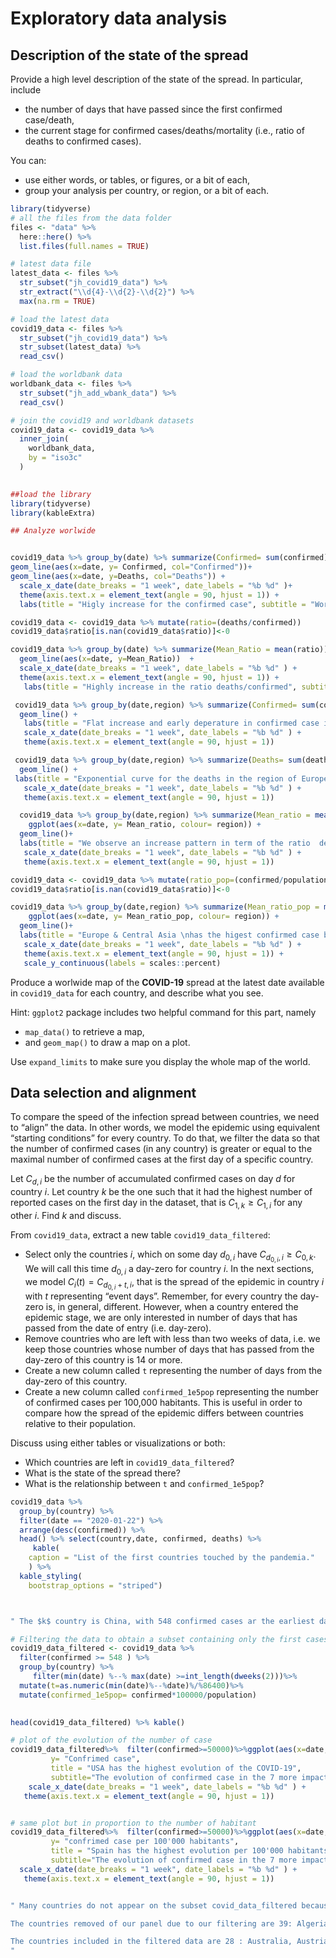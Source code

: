 # Exploratory data analysis

## Description of the state of the spread

Provide a high level description of the state of the spread. In particular, include

  * the number of days that have passed since the first confirmed case/death,
  * the current stage for confirmed cases/deaths/mortality (i.e., ratio of deaths to confirmed cases).
  
You can:

  * use either words, or tables, or figures, or a bit of each,
  * group your analysis per country, or region, or a bit of each.
  
  
```r
library(tidyverse)
# all the files from the data folder
files <- "data" %>%
  here::here() %>%
  list.files(full.names = TRUE)

# latest data file
latest_data <- files %>%
  str_subset("jh_covid19_data") %>%
  str_extract("\\d{4}-\\d{2}-\\d{2}") %>%
  max(na.rm = TRUE)

# load the latest data
covid19_data <- files %>%
  str_subset("jh_covid19_data") %>%
  str_subset(latest_data) %>%
  read_csv()

# load the worldbank data
worldbank_data <- files %>%
  str_subset("jh_add_wbank_data") %>%
  read_csv()

# join the covid19 and worldbank datasets
covid19_data <- covid19_data %>%
  inner_join(
    worldbank_data,
    by = "iso3c"
  )
 
```

```r
##load the library
library(tidyverse)
library(kableExtra)

```


```r


## Analyze worlwide


covid19_data %>% group_by(date) %>% summarize(Confirmed= sum(confirmed), Deaths = sum(deaths)) %>% ggplot() +
geom_line(aes(x=date, y= Confirmed, col="Confirmed"))+
geom_line(aes(x=date, y=Deaths, col="Deaths")) +
  scale_x_date(date_breaks = "1 week", date_labels = "%b %d" )+
  theme(axis.text.x = element_text(angle = 90, hjust = 1)) +
  labs(title = "Higly increase for the confirmed case", subtitle = "Worldwide representation", x= "Date",y= "People", caption = "data from jh_covid19_data_2020-04-06.csv")

````

```r

covid19_data <- covid19_data %>% mutate(ratio=(deaths/confirmed))
covid19_data$ratio[is.nan(covid19_data$ratio)]<-0

covid19_data %>% group_by(date) %>% summarize(Mean_Ratio = mean(ratio)) %>% ggplot() +
  geom_line(aes(x=date, y=Mean_Ratio))  +
  scale_x_date(date_breaks = "1 week", date_labels = "%b %d" ) +
  theme(axis.text.x = element_text(angle = 90, hjust = 1)) +
   labs(title = "Highly increase in the ratio deaths/confirmed", subtitle = "Worldwide representation", x= "Date",y= "Ratio", caption = "data from jh_covid19_data_2020-04-06.csv")

```

```r

 covid19_data %>% group_by(date,region) %>% summarize(Confirmed= sum(confirmed)) %>% ggplot(aes(x=date, y= Confirmed, colour= region)) +
  geom_line() +
   labs(title = "Flat increase and early deperature in confirmed case in the East Asia & Pacific", subtitle = "Worldwide representation group by region", x= "Date",y= "Confirmed case", caption = "data from jh_covid19_data_2020-04-06.csv")+
   scale_x_date(date_breaks = "1 week", date_labels = "%b %d" ) +
   theme(axis.text.x = element_text(angle = 90, hjust = 1))
```

```r

 covid19_data %>% group_by(date,region) %>% summarize(Deaths= sum(deaths)) %>% ggplot(aes(x=date, y= Deaths, colour= region)) +
  geom_line() +
 labs(title = "Exponential curve for the deaths in the region of Europe & Central Asia", subtitle = "Worldwide representation group by region", x= "Date",y= "Deaths", caption = "data from jh_covid19_data_2020-04-06.csv") +
   scale_x_date(date_breaks = "1 week", date_labels = "%b %d" ) +
   theme(axis.text.x = element_text(angle = 90, hjust = 1))
````

```r

  covid19_data %>% group_by(date,region) %>% summarize(Mean_ratio = mean(ratio)) %>%
    ggplot(aes(x=date, y= Mean_ratio, colour= region)) +
  geom_line()+
  labs(title = "We observe an increase pattern in term of the ratio  deaths/confirmed ", subtitle = "Worldwide representation groupy by region", x= "Date",y= "Deaths/Confirmed", caption = "data from jh_covid19_data_2020-04-06.csv") +
   scale_x_date(date_breaks = "1 week", date_labels = "%b %d" ) +
   theme(axis.text.x = element_text(angle = 90, hjust = 1))

```

```r

covid19_data <- covid19_data %>% mutate(ratio_pop=(confirmed/population))
covid19_data$ratio[is.nan(covid19_data$ratio)]<-0

covid19_data %>% group_by(date,region) %>% summarize(Mean_ratio_pop = mean(ratio_pop)) %>%
    ggplot(aes(x=date, y= Mean_ratio_pop, colour= region)) +
  geom_line()+
  labs(title = "Europe & Central Asia \nhas the higest confirmed case by the population", subtitle = "Worldwide representation groupy by region", x= "Date",y= "Confirmed /Population", caption = "data from jh_covid19_data_2020-04-06.csv") +
   scale_x_date(date_breaks = "1 week", date_labels = "%b %d" ) +
   theme(axis.text.x = element_text(angle = 90, hjust = 1)) +
   scale_y_continuous(labels = scales::percent)


```
 
 

Produce a worlwide map of the __COVID-19__ spread at the latest date available in `covid19_data` for each country, and describe what you see.

Hint: `ggplot2` package includes two helpful command for this part, namely

  * `map_data()` to retrieve a map,
  * and `geom_map()` to draw a map on a plot.
  
Use `expand_limits` to make sure you display the whole map of the world.







## Data selection and alignment


To compare the speed of the infection spread between countries, we need to "align" the data. In other words, we model the epidemic using equivalent "starting conditions" for every country. To do that, we filter the data so that the number of confirmed cases (in any country) is greater or equal to the maximal number of confirmed cases at the first day of a specific country. 

Let $C_{d, i}$ be the number of accumulated confirmed cases on day $d$ for country $i$. Let country $k$ be the one such that it had the highest number of reported cases on the first day in the dataset, that is $C_{1, k} \geq C_{1, i}$ for any other $i$. Find $k$ and discuss.

From `covid19_data`, extract a new table `covid19_data_filtered`:

* Select only the countries $i$, which on some day $d_{0,i}$ have $C_{d_{0,i}, i} \geq C_{0, k}$. We will call this time $d_{0,i}$ a day-zero for country $i$. In the next sections, we model $C_i(t) = C_{d_{0,i} + t,i}$, that is the spread of the epidemic in country $i$ with $t$ representing "event days". Remember, for every country the day-zero is, in general, different. However, when a country entered the epidemic stage, we are only interested in number of days that has passed from the date of entry (i.e. day-zero).
* Remove countries who are left with less than two weeks of data, i.e. we keep those countries whose number of days that has passed from the day-zero of this country is 14 or more. 
* Create a new column called `t` representing the number of days from the day-zero of this country.
* Create a new column called `confirmed_1e5pop` representing the number of confirmed cases per 100,000 habitants. This is useful in order to compare how the spread of the epidemic differs between countries relative to their population.

Discuss using either tables or visualizations or both: 

* Which countries are left in `covid19_data_filtered`?
* What is the state of the spread there?
* What is the relationship between `t` and `confirmed_1e5pop`?

```r
covid19_data %>%
  group_by(country) %>%
  filter(date == "2020-01-22") %>%
  arrange(desc(confirmed)) %>%
  head() %>% select(country,date, confirmed, deaths) %>%
     kable(
    caption = "List of the first countries touched by the pandemia."
    ) %>%
  kable_styling(
    bootstrap_options = "striped")



" The $k$ country is China, with 548 confirmed cases ar the earliest data in the data set. In order to do comparisons, we should create a subset where the countries' day 1 starts then the number of confirmed cases reached 548."


```

```r


# Filtering the data to obtain a subset containing only the first cases reported in the countries
covid19_data_filtered <- covid19_data %>%
  filter(confirmed >= 548 ) %>%
  group_by(country) %>%
     filter(min(date) %--% max(date) >=int_length(dweeks(2)))%>%
  mutate(t=as.numeric(min(date)%--%date)%/%86400)%>%
  mutate(confirmed_1e5pop= confirmed*100000/population)

   
head(covid19_data_filtered) %>% kable()

# plot of the evolution of the number of case
covid19_data_filtered%>%  filter(confirmed>=50000)%>%ggplot(aes(x=date,y=confirmed, fill=country, col=country))+geom_line()+ labs (
         y= "Confrimed case",
         title = "USA has the highest evolution of the COVID-19",
         subtitle="The evolution of confirmed case in the 7 more impacted countries" ) +
    scale_x_date(date_breaks = "1 week", date_labels = "%b %d" ) +
   theme(axis.text.x = element_text(angle = 90, hjust = 1))


# same plot but in proportion to the number of habitant 
covid19_data_filtered%>%  filter(confirmed>=50000)%>%ggplot(aes(x=date,y=confirmed_1e5pop, fill=country, col=country))+geom_line()+ labs (
         y= "confrimed case per 100'000 habitants",
         title = "Spain has the highest evolution per 100'000 habitants",
         subtitle="The evolution of confirmed case in the 7 more impacted countries" )+
  scale_x_date(date_breaks = "1 week", date_labels = "%b %d" ) +
   theme(axis.text.x = element_text(angle = 90, hjust = 1))


" Many countries do not appear on the subset covid_data_filtered because of the threshold of 548 confirmed cases. The measures taken to prevent the covid-19 worldwide have been shared and are common among countries. This preventive measures would have been braked the spread of the virus, making more difficult to reach our threshold of 548. Furthermore, the difference in mean and in protocoles to confirm a case of coronavirus greatly varies among countries in the world. This second barrier is perhaps the greatest to overcome because of the global shortage of testing material. The reported confirmed cases might hide an unknown number of non-tested but positive case to coronavirus (Omitten/hidden cases are like false negative).

The countries removed of our panel due to our filtering are 39: Algeria, Argentina, Armenia, Azerbaijan, Bahrain, Belarus, Bosnia and Herzegovina, Cameroon, Colombia, Croatia, Dominican Republic, Egypt, Estonia, Hungary, India, Indonesia, Iraq, Kazakhstan, Kuwait, Lithuania, Mexico, Moldova, Morocco, New Zealand, North Macedonia, Panama, Peru, Philippines, Qatar, Romania, Russia, Saudi Arabia, Serbia, Singapore, Slovenia, South Africa, Tunisia, Ukraine, United Arab Emirates.

The countries included in the filtered data are 28 : Australia, Austria, Belgium, Brazil, Canada, China, Czechia, Denmark, France, Germany, Iran, Ireland, Israel, Italy, Japan, South Korea, Luxembourg, Malaysia, Netherlands, Norway, Pakistan, Portugal, Spain, Sweden, Switzerland, Turkey, United Kingdom, USA
"
```
